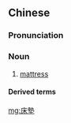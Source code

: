 {{also|牀墊|床垫}}
==Chinese==
{{zh-forms|s=床垫|t2=牀墊}}

===Pronunciation===
{{zh-pron
|m=chuángdiàn
|c=cong4 zin3
|cat=n
}}

===Noun===
{{zh-noun}}

# [[mattress]] {{gloss|a pad on which a person can recline and sleep}}

====Derived terms====
{{zh-der|床墊保護罩}}

[[mg:床墊]]